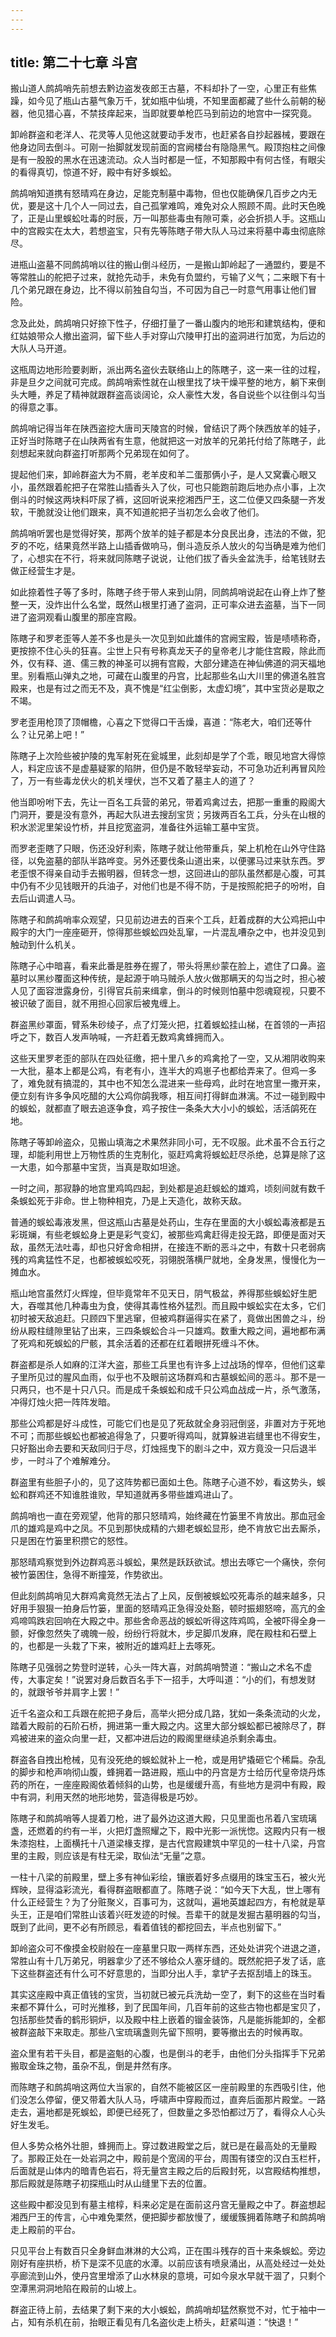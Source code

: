 ```yaml
---
---
---
```

title: 第二十七章 斗宫
---




搬山道人鹧鸪哨先前想去黔边盗发夜郎王古墓，不料却扑了一空，心里正有些焦躁，如今见了瓶山古墓气象万千，犹如瓶中仙境，不知里面都藏了些什么前朝的秘器，他见猎心喜，不禁技痒起来，当即就要单枪匹马到前边的地宫中一探究竟。

卸岭群盗和老洋人、花灵等人见他这就要动手发市，也赶紧各自抄起器械，要跟在他身边同去倒斗。可刚一抬脚就发现前面的宫阙楼台有隐隐黑气。殿顶抱柱之间像是有一股股的黑水在迅速流动。众人当时都是一怔，不知那殿中有何古怪，有眼尖的看得真切，惊道不好，殿中有好多蜈蚣。

鹧鸪哨知道携有怒晴鸡在身边，足能克制墓中毒物，但也仅能确保几百步之内无优，要是这十几个人一同过去，自己孤掌难鸣，难免对众人照顾不周。此时天色晚了，正是山里蜈蚣吐毒的时辰，万一叫那些毒虫有隙可乘，必会折损人手。这瓶山中的宫殿实在太大，若想盗宝，只有先等陈瞎子带大队人马过来将墓中毒虫彻底除尽。

进瓶山盗墓不同鹧鸪哨以往的搬山倒斗经历，一是搬山卸岭起了一通盟约，要是不等常胜山的舵把子过来，就抢先动手，未免有负盟约，亏输了义气；二来眼下有十几个弟兄跟在身边，比不得以前独自勾当，不可因为自己一时意气用事让他们冒险。

念及此处，鹧鸪哨只好捺下性子，仔细打量了一番山腹内的地形和建筑结构，便和红姑娘带众人撤出盗洞，留下些人手对穿山穴陵甲打出的盗洞进行加宽，为后边的大队人马开道。

这瓶周边地形险要剥断，派出两名盗伙去联络山上的陈瞎子，这一来一往的过程，非是旦夕之间就可完成。鹧鸪哨索性就在山根里找了块干燥平整的地方，躺下来倒头大睡，养足了精神就跟群盗高谈阔论，众人豪性大发，各自说些个以往倒斗勾当的得意之事。

鹧鸪哨记得当年在陕西盗挖大唐司天陵宫的时候，曾结识了两个陕西放羊的娃子，正好当时陈瞎子在山陕两省有生意，他就把这一对放羊的兄弟托付给了陈瞎子，此刻想起来就向群盗打听那两个兄弟现在如何了。

提起他们来，卸岭群盗大为不屑，老羊皮和羊二蛋那俩小子，是人又窝囊心眼又小，虽然跟着舵把子在常胜山插香头入了伙，可也只能跑前跑后地办点小事，上次倒斗的时候这两块料吓尿了裤，这回听说来挖湘西尸王，这二位便又四条腿一齐发软，干脆就没让他们跟来，真不知道舵把子当初怎么会收了他们。

鹧鸪哨听罢也是觉得好笑，那两个放羊的娃子都是本分良民出身，违法的不做，犯歹的不吃，结果竟然半路上山插香做响马，倒斗造反杀人放火的勾当确是难为他们了，心想实在不行，将来就同陈瞎子说说，让他们拔了香头金盆洗手，给笔钱财去做正经营生才是。

如此捺着性子等了多时，陈瞎子终于带人来到山阴，同鹧鸪哨说起在山脊上炸了整整一天，没炸出什么名堂，既然山根里打通了盗洞，正可率众进去盗墓，当下一同进了盗洞观看山腹里的那座宫殿。

陈瞎子和罗老歪等人差不多也是头一次见到如此雄伟的宫阙宝殿，皆是啧啧称奇，更按捺不住心头的狂喜。尘世上只有号称真龙天子的皇帝老儿才能住宫殿，除此而外，仅有释、道、儒三教的神圣可以拥有宫殿，大部分建造在神仙佛道的洞天福地里。别看瓶山弹丸之地，可藏在山腹里的丹宫，比起那些名山大川里的佛道名胜宫殿来，也是有过之而无不及，真不愧是“红尘倒影，太虚幻境”，其中宝货必是取之不竭。

罗老歪用枪顶了顶帽檐，心喜之下觉得口干舌燥，喜道：“陈老大，咱们还等什么？让兄弟上吧！”

陈瞎子上次险些被护陵的鬼军射死在瓮城里，此刻却是学了个乖，眼见地宫大得惊人，料定应该不是虚墓疑冢的陷阱，但仍是不敢轻举妄动，不可急功近利再冒风险了，万一有些毒龙伏火的机关埋伏，岂不又着了墓主人的道了？

他当即吩咐下去，先让一百名工兵营的弟兄，带着鸡禽过去，把那一重重的殿阁大门洞开，要是没有意外，再起大队进去搜刮宝货；另拨两百名工兵，分头在山根的积水淤泥里架设竹桥，并且挖宽盗洞，准备往外运输工墓中宝货。

而罗老歪瞎了只眼，伤还没好利索，陈瞎子就让他带重兵，架上机枪在山外守住路径，以免盗墓的部队半路哗变。另外还要伐条山道出来，以便骡马过来驮东西。罗老歪恨不得亲自动手去搬明器，但转念一想，这回进山的部队虽然都是心腹，可其中仍有不少见钱眼开的兵油子，对他们也是不得不防，于是按照舵把子的吩咐，自去后山调遣人马。

陈瞎子和鹧鸪哨率众观望，只见前边进去的百来个工兵，赶着成群的大公鸡把山中殿宇的大门一座座砸开，惊得那些蜈蚣四处乱窜，一片混乱嘈杂之中，也并没见到触动到什么机关。

陈瞎子心中暗喜，看来此番是胜券在握了，带头将黑纱蒙在脸上，遮住了口鼻。盗墓时以黑纱覆面这种传统，是起源于响马贼杀人放火做那瞒天的勾当之时，担心被人见了面容泄露身份，引得官兵前来缉拿，倒斗的时候则怕墓中怨魂窥视，只要不被识破了面目，就不用担心回家后被鬼缠上。

群盗黑纱罩面，臂系朱砂绫子，点了灯笼火把，扛着蜈蚣挂山梯，在首领的一声招呼之下，数百人发声呐喊，一齐赶着无数鸡禽蜂拥而入。

这些天里罗老歪的部队在四处征缴，把十里八乡的鸡禽抢了一空，又从湘阴收购来一大批，墓本上都是公鸡，有老有小，连半大的鸡崽子也都给弄来了。但鸡一多了，难免就有搞混的，其中也不知怎么混进来一些母鸡，此时在地宫里一撒开来，便立刻有许多争风吃醋的大公鸡你鹐我啄，相互间打得鲜血淋漓。不过一碰到殿中的蜈蚣，就都直了眼去追逐争食，鸡子按住一条条大大小小的蜈蚣，活活鹐死在地。

陈瞎子等卸岭盗众，见搬山填海之术果然非同小可，无不叹服。此术虽不合五行之理，却能利用世上万物性质的生克制化，驱赶鸡禽将蜈蚣赶尽杀绝，总算是除了这一大患，如今那墓中宝货，当真是取如坦途。

一时之间，那寂静的地宫里鸡鸣四起，到处都是追赶蜈蚣的雄鸡，顷刻间就有数千条蜈蚣死于非命。世上物种相克，乃是上天造化，故称天敌。

普通的蜈蚣毒液发黑，但这瓶山古墓是处药山，生存在里面的大小蜈蚣毒液都是五彩斑斓，有些老蜈蚣身上更是彩气变幻，被那些鸡禽赶得走投无路，即便是面对天敌，虽然无法吐毒，却也只好舍命相拼，在接连不断的恶斗之中，有数十只老弱病残的鸡禽猛性不足，也都被蜈蚣咬死，羽翎脱落横尸就地，全身发黑，慢慢化为一摊血水。

瓶山地宫虽然灯火辉煌，但毕竟常年不见天日，阴气极盆，养得那些蜈蚣好生肥大，吞噬其他几种毒虫为食，使得其毒性格外猛烈。而且殿中蜈蚣实在太多，它们初时被天敌追赶。只顾四下里逃窜，但被鸡群逼得实在紧了，竟做出困兽之斗，纷纷从殿柱缝隙里钻了出来，三四条蜈蚣合斗一只雄鸡。数重大殿之间，遍地都布满了死鸡和死蜈蚣的尸骸，其余活着的还都在红着眼拼死缠斗不休。

群盗都是杀人如麻的江洋大盗，那些工兵里也有许多上过战场的悍卒，但他们这辈子里所见过的腥风血雨，似乎也不及眼前这场群鸡和古墓蜈蚣间的恶斗。那不是一只两只，也不是十只八只。而是成千条蜈蚣和成千只公鸡血战成一片，杀气激荡，冲得灯烛火把一阵阵发暗。

那些公鸡都是好斗成性，可能它们也是见了死敌就全身羽冠倒竖，非置对方于死地不可；而那些蜈蚣也都被追得急了，只要听得鸡叫，就算躲进岩缝里也不得安生，只好豁出命去要和天敌同归于尽，灯烛摇曳下的剧斗之中，双方竟没一只后退半步，一时斗了个难解难分。

群盗里有些胆子小的，见了这阵势都已面如土色。陈瞎子心道不妙，看这势头，蜈蚣和群鸡还不知谁胜谁败，早知道就再多带些雄鸡进山了。

鹧鸪哨也一直在旁观望，他背的那只怒晴鸡，始终藏在竹篓里不肯放出。那血冠金爪的雄鸡是鸡中之凤。不见到那快成精的六翅老蜈蚣显形，绝不肯放它出去厮杀，只是困在竹篓里积攒它的怒性。

那怒晴鸡察觉到外边群鸡恶斗蜈蚣，果然是跃跃欲试。想出去啄它一个痛快，奈何被竹篓困住，急得不断撞笼，作势欲出。

但此刻鹧鸪哨见大群鸡禽竟然无法占了上风，反倒被蜈蚣咬死毒杀的越来越多，只好用手狠狠一拍身后竹篓，里面的怒晴鸡正急得没处豁，顿时振翅怒啼，高亢的金鸡啼鸣跌宕回响在大殿之中。那些舍命恶战的蜈蚣听得这阵鸡鸣，全被吓得全身一颤，好像忽然失了魂魄一般，纷纷行将就木，步足脚爪发麻，爬在殿柱和石壁上的，也都是一头栽了下来，被附近的雄鸡赶上去啄死。

陈瞎子见强弱之势登时逆转，心头一阵大喜，对鹧鸪哨赞道：“搬山之术名不虚传，大事定矣！”说罢对身后数百名手下一招手，大呼叫道：“小的们，有想发财的，就跟爷爷并肩字上罢！”

近千名盗众和工兵跟在舵把子身后，高举火把分成几路，犹如一条条流动的火龙，踏着大殿前的石阶石桥，拥进第一重大殿之内。这里大部分蜈蚣都已被除尽了，群鸡被进来的盗众向里一赶，又都冲进后边的殿阁里继续追杀剩余毒虫。

群盗各自拽出枪械，见有没死绝的蜈蚣就补上一枪，或是用铲撬砸它个稀扁。杂乱的脚步和枪声响彻山腹，蜂拥着一路进殿，瓶山中的丹宫是方士给历代皇帝烧丹炼药的所在，一座座殿阁依着倾斜的山势，也是缓缓升高，有些地方是洞中有殿，殿中有洞，利用天然的地形地势，营造得极是巧妙。

陈瞎子和鹧鸪哨等人提着刀枪，进了最外边这道大殿，只见里面也吊着八宝琉璃盏，还燃着的约有一半，火把灯盏照耀之下，殿中光影一派恍惚。这殿内只有一根朱漆抱柱，上面横托十八道梁椽支撑，是古代宫殿建筑中罕见的一柱十八梁，丹宫里的主殿，则应该是有柱无梁，取仙法“无量”之意。

一柱十八梁的前殿里，壁上多有神仙彩绘，镶嵌着好多点缀用的珠宝玉石，被火光辉映，显得溢彩流光，看得群盗眼都直了。陈瞎子说：“如今天下大乱，世上哪有什么正经营生？为了分赃聚义，百事可为，这就叫，遍地英雄起四方，有枪就是草头王，正是咱们常胜山该着兴旺发迹的时候。吾辈干的就是发掘古墓明器的勾当，既到了此间，更不必有所顾忌，看着值钱的都挖回去，半点也别留下。”

卸岭盗众可不像摸金校尉般在一座墓里只取一两样东西，还处处讲究个进退之道，常胜山有十几万弟兄，明器拿少了还不够给众人塞牙缝的。既然舵把子发了话，底下这些群盗还有什么可不好意思的，当即分出人手，拿铲子去抠刮墙上的珠玉。

其实这座殿中真正值钱的宝货，当初就已被元兵洗劫一空了，剩下的这些在当时看来都不算什么，可时光推移，到了民国年间，几百年前的这些古物也都是宝贝了，包括那些焚香的鹤形铜炉，以及殿中柱上嵌着的镏金装饰，凡是能拆能卸的，全都被群盗敲下来取走。那些八宝琉璃盏则先留下照明，要等撤出去的时候再取。

盗众里有若干头目，都是盗魁的心腹，也是倒斗的老手，由他们分头指挥手下兄弟搬取金珠之物，虽杂不乱，倒是井然有序。

而陈瞎子和鹧鸪哨这两位大当家的，自然不能被区区一座前殿里的东西吸引住，他们没怎么停留，便又带着大队人马，呼啸声中穿殿而过，直奔后面那片殿堂。一路走去，遍地都是死蜈蚣，即便已经死了，但数量之多恐怕都过万了，看得众人心头好生发毛。

但人多势众格外壮胆，蜂拥而上。穿过数进殿堂之后，就已是在最高处的无量殿了。那殿正处在一处岩洞之中，殿前是个宽阔的平台，周围有镂空的汉白玉栏杆，后面就是山体内的暗青色岩石，将无量宫主殿之后的后殿封死，以宫殿结构推想，那后殿就是陈瞎子初探瓶山时从山缝里下去的位置。

这些殿中都没见到有墓主棺椁，料来必定是在面前这丹宫无量殿之中了。群盗想起湘西尸王的传言，心中难免栗然，便把脚步都放慢了，缓缓簇拥着陈瞎子和鹧鸪哨走上殿前的平台。

只见平台上有数百只全身鲜血淋淋的大公鸡，正在围斗残存的百十来条蜈蚣。旁边刚好有座拱桥，桥下是深不见底的水潭。以前应该有喷泉涌出，从高处经过一处处亭廊流到山外，使丹宫里增添了山水林泉的意境，可如今泉水早就干涸了，只剩个空潭黑洞洞地陷在殿前的山坡上。

群盗正待上前，去结果了剩下来的大小蜈蚣，鹧鸪哨却猛然察觉不对，忙于袖中一占，知有杀机在前，抬眼正看见有几名盗伙走上桥头，赶紧叫道：“快退！”